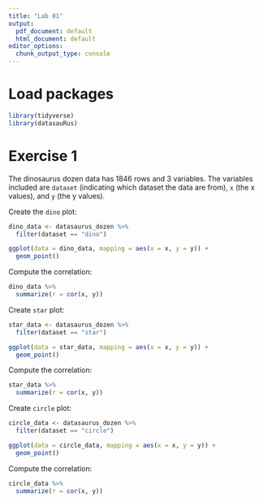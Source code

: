 ```yaml
---
title: "Lab 01"
output:
  pdf_document: default
  html_document: default
editor_options: 
  chunk_output_type: console
---
```


# Load packages

```r
library(tidyverse)
library(datasauRus)
``` 

# Exercise 1

The dinosaurus dozen data has 1846 rows and 3 variables. The variables included
are `dataset` (indicating which dataset the data are from), `x` (the x values),
and `y` (the y values).

Create the `dino` plot:

```r
dino_data <- datasaurus_dozen %>%
  filter(dataset == "dino")

ggplot(data = dino_data, mapping = aes(x = x, y = y)) + 
  geom_point()
```

Compute the correlation:

```r
dino_data %>%
  summarize(r = cor(x, y))
```

Create `star` plot:

```r
star_data <- datasaurus_dozen %>%
  filter(dataset == "star")

ggplot(data = star_data, mapping = aes(x = x, y = y)) + 
  geom_point()
```

Compute the correlation:

```r
star_data %>%
  summarize(r = cor(x, y))
```

Create `circle` plot:

```r
circle_data <- datasaurus_dozen %>%
  filter(dataset == "circle")

ggplot(data = circle_data, mapping = aes(x = x, y = y)) + 
  geom_point()
```

Compute the correlation:

```r
circle_data %>%
  summarize(r = cor(x, y))
```